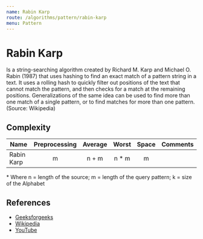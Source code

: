 ```yaml
---
name: Rabin Karp
route: /algorithms/pattern/rabin-karp
menu: Pattern
---
```


# Rabin Karp

Is a string-searching algorithm created by Richard M. Karp and Michael O. Rabin (1987)
that uses hashing to find an exact match of a pattern string in a text. It uses a rolling
hash to quickly filter out positions of the text that cannot match the pattern, and then
checks for a match at the remaining positions. Generalizations of the same idea can be
used to find more than one match of a single pattern, or to find matches for more than one
pattern. (Source: Wikipedia)

## Complexity

| Name       | Preprocessing | Average | Worst  | Space | Comments |
| ---------- | :-----------: | :-----: | :----: | :---: | :------- |
| Rabin Karp |       m       |  n + m  | n \* m |   m   |          |

\* Where n = length of the source; m = length of the query pattern; k = size of the
Alphabet

## References

- [Geeksforgeeks](https://www.geeksforgeeks.org/rabin-karp-algorithm-for-pattern-searching/)
- [Wikipedia](https://en.wikipedia.org/wiki/Rabin%E2%80%93Karp_algorithm)
- [YouTube](https://www.youtube.com/watch?v=oxd_Z1osgCk&ab_channel=GeeksforGeeks)
